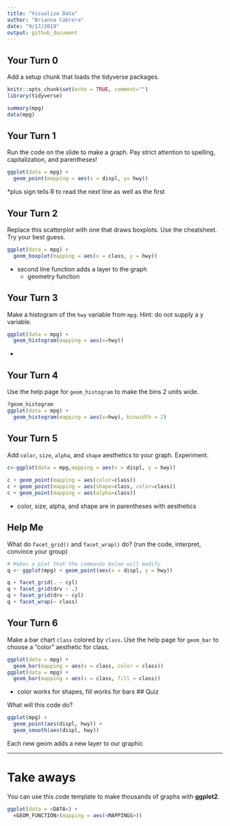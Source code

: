 ```yaml
---
title: "Visualize Data"
author: "Brianna Cabrera"
date: "9/17/2019"
output: github_document
---
```


## Your Turn 0

Add a setup chunk that loads the tidyverse packages.

```r
knitr::opts_chunk$set(echo = TRUE, comment="")
library(tidyverse)
```



```r
summary(mpg)
data(mpg)
```


## Your Turn 1

Run the code on the slide to make a graph. Pay strict attention to spelling, capitalization, and parentheses!

```r
ggplot(data = mpg) + 
  geom_point(mapping = aes(x = displ, y= hwy))
```

*plus sign tells R to read the next line as well as the first

## Your Turn 2

Replace this scatterplot with one that draws boxplots. Use the cheatsheet. Try your best guess.

```r
ggplot(data = mpg) +
  geom_boxplot(mapping = aes(x = class, y = hwy))
```
+ second line function adds a layer to the graph
  + geometry function

## Your Turn 3

Make a histogram of the `hwy` variable from `mpg`. Hint: do not supply a y variable.

```r
ggplot(data = mpg) + 
  geom_histogram(mapping = aes(x=hwy))
```
*

## Your Turn 4

Use the help page for `geom_histogram` to make the bins 2 units wide.

```r
?geom_histogram
ggplot(data = mpg) + 
  geom_histogram(mapping = aes(x=hwy), binwidth = 2)
```


## Your Turn 5

Add `color`, `size`, `alpha`, and `shape` aesthetics to your graph. Experiment.  

```r
c<-ggplot(data = mpg,mapping = aes(x = displ, y = hwy))
  
c + geom_point(mapping = aes(color=class))
c + geom_point(mapping = aes(shape=class, color=class))
c + geom_point(mapping = aes(alpha=class))
```

+ color, size, alpha, and shape are in parentheses with aesthetics

## Help Me

What do `facet_grid()` and `facet_wrap()` do? 
(run the code, interpret, convince your group)

```r
# Makes a plot that the commands below will modify
q <- ggplot(mpg) + geom_point(aes(x = displ, y = hwy))

q + facet_grid(. ~ cyl)
q + facet_grid(drv ~ .)
q + facet_grid(drv ~ cyl)
q + facet_wrap(~ class)
```


## Your Turn 6

Make a bar chart `class` colored by `class`. Use the help page for `geom_bar` to choose a "color" aesthetic for class.

```r
ggplot(data = mpg) +
  geom_bar(mapping = aes(x = class, color = class))
ggplot(data = mpg) +
  geom_bar(mapping = aes(x = class, fill = class))
```
+ color works for shapes, fill works for bars
## Quiz

What will this code do?

```r
ggplot(mpg) + 
  geom_point(aes(displ, hwy)) +
  geom_smooth(aes(displ, hwy))
```

Each new geom adds a new layer to our graphic

***

# Take aways

You can use this code template to make thousands of graphs with **ggplot2**.

```r
ggplot(data = <DATA>) +
  <GEOM_FUNCTION>(mapping = aes(<MAPPINGS>))
```